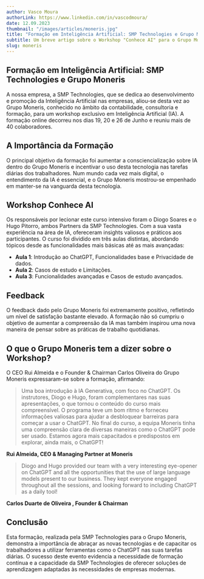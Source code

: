```yaml
---
author: Vasco Moura
authorLink: https://www.linkedin.com/in/vascodmoura/
date: 12.09.2023
thumbnail: "/images/articles/moneris.jpg"
title: "Formação em Inteligência Artificial: SMP Technologies e Grupo Moneris"
subtitle: Um breve artigo sobre o Workshop "Conhece AI" para o Grupo Moneris
slug: moneris
---
```


## Formação em Inteligência Artificial: SMP Technologies e Grupo Moneris

A nossa empresa, a SMP Technologies, que se dedica ao desenvolvimento e promoção da Inteligência Artificial nas empresas, aliou-se desta vez ao Grupo Moneris, conhecido no âmbito da contabilidade, consultoria e formação, para um workshop exclusivo em Inteligência Artificial (IA). A formação online decorreu nos dias 19, 20 e 26 de Junho e reuniu mais de 40 colaboradores.

## A Importância da Formação

O principal objetivo da formação foi aumentar a consciencialização sobre IA dentro do Grupo Moneris e incentivar o uso desta tecnologia nas tarefas diárias dos trabalhadores. Num mundo cada vez mais digital, o entendimento da IA é essencial, e o Grupo Moneris mostrou-se empenhado em manter-se na vanguarda desta tecnologia.

## Workshop Conhece AI

Os responsáveis por lecionar este curso intensivo foram o Diogo Soares e o Hugo Pitorro, ambos Partners da SMP Technologies. Com a sua vasta experiência na área de IA, ofereceram insights valiosos e práticos aos participantes.
O curso foi dividido em três aulas distintas, abordando tópicos desde as funcionalidades mais básicas até as mais avançadas:
- **Aula 1**: Introdução ao ChatGPT, Funcionalidades base e Privacidade de dados.
- **Aula 2**: Casos de estudo e Limitações.
- **Aula 3**: Funcionalidades avançadas e Casos de estudo avançados.


## Feedback 
O feedback dado pelo Grupo Moneris foi extremamente positivo, refletindo um nível de satisfação bastante elevado. A formação não só cumpriu o objetivo de aumentar a compreensão da IA mas também inspirou uma nova maneira de pensar sobre as práticas de trabalho quotidianas.

## O que o Grupo Moneris tem a dizer sobre o Workshop?

O CEO Rui Almeida e o Founder & Chairman Carlos Oliveira do Grupo Moneris expressaram-se sobre a formação, afirmando: 
> Uma boa introdução à IA Generativa, com foco no ChatGPT.
Os instrutores, Diogo e Hugo, foram complementares nas suas apresentações, o que tornou o conteúdo do curso mais compreensível.
O programa teve um bom ritmo e forneceu informações valiosas para ajudar a desbloquear barreiras para começar a usar o ChatGPT.
No final do curso, a equipa Moneris tinha uma compreensão clara de diversas maneiras como o ChatGPT pode ser usado.
Estamos agora mais capacitados e predispostos em explorar, ainda mais, o ChatGPT!
 
**Rui Almeida, CEO & Managing Partner at Moneris**

> Diogo and Hugo provided our team with a very interesting eye-opener on ChatGPT and all the opportunities that the use of large language models present to our business.
They kept everyone engaged throughout all the sessions, and looking forward to including ChatGPT as a daily tool!

**Carlos Duarte de Oliveira , Founder & Chairman**

## Conclusão
Esta formação, realizada pela SMP Technologies para o Grupo Moneris, demonstra a importância de abraçar as novas tecnologias e de capacitar os trabalhadores a utilizar ferramentas como o ChatGPT nas suas tarefas diárias. O sucesso deste evento evidencia a necessidade de formação contínua e a capacidade da SMP Technologies de oferecer soluções de aprendizagem adaptadas às necessidades de empresas modernas.
